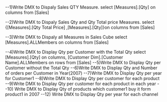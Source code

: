 --1)Write DMX to Dispaly Sales QTY Measure.
select [Measures].[Qty] on columns
from [Sales]

--2)Write DMX to Dispaly Sales Qty and Qty Total price Measures.
select {[Measures].[Qty Total Price] ,[Measures].[Qty]}on columns
from [Sales]

--3)Write DMX to Dispaly all Measures in Sales Cube
select [Measures].ALLMembers on columns
from [Sales]

--4)Write DMX to Display Qty per Customer with the Total Qty
select [Measures].[Qty] on columns,
[Customer Dim].[Customer Name].ALLMembers on rows
from [Sales]
--5)Write DMX to Display Qty per Customer without the Total Qty
--6)Write DMX to Display Qty and Number of orders per Customer in Year(2007)
--7)Write DMX to Display Qty per year for Customer1
--8)Write DMX to Display Qty per customer for each product
--9)Write DMX to Display Qty per customer for each product in each year
--10) Write DMX to Display Qty of products which customer1 buy it form product1 in 2007
--12) Write DMX to Display Qty per year for each channel 
